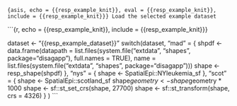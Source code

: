 ```{asis, echo = {{resp_example_knit}}, eval = {{resp_example_knit}}, include = {{resp_example_knit}}}
Load the selected example dataset
```

```{r, echo = {{resp_example_knit}}, include = {{resp_example_knit}}}

dataset <- "{{resp_example_dataset}}"
switch(dataset,
       "mad" = {
         shpdf <- data.frame(datapath = list.files(system.file("extdata", "shapes", package="disagapp"), full.names = TRUE),
                             name = list.files(system.file("extdata", "shapes", package="disagapp")))
         shape <- resp_shape(shpdf)
         },
       "nys" = {
         shape <- SpatialEpi::NYleukemia_sf
       },
       "scot" = {
         shape <- SpatialEpi::scotland_sf
         shape$geometry <- shape$geometry * 1000
         shape <- sf::st_set_crs(shape, 27700)
         shape <- sf::st_transform(shape, crs = 4326)
       }
)
```
